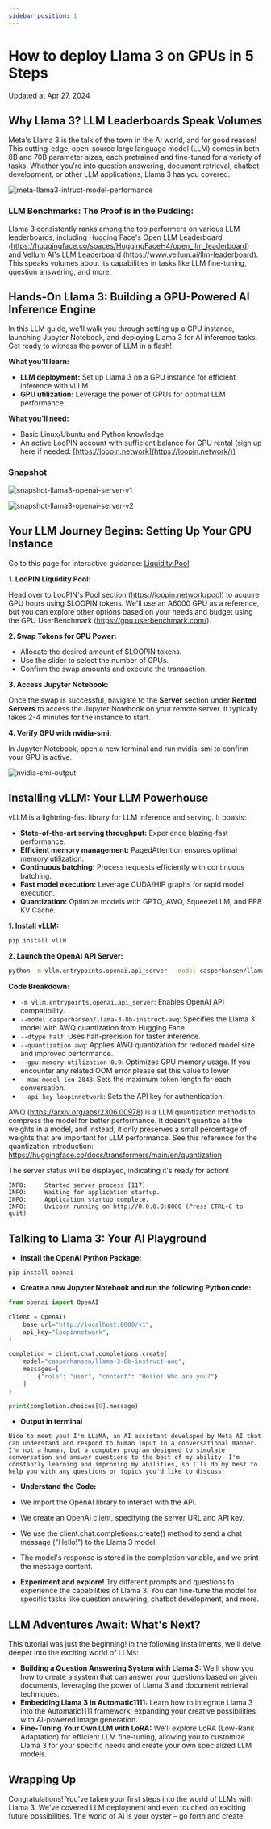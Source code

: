 ```yaml
---
sidebar_position: 1
---
```


# How to deploy Llama 3 on GPUs in 5 Steps

Updated at Apr 27, 2024

## Why Llama 3? LLM Leaderboards Speak Volumes

Meta's Llama 3 is the talk of the town in the AI world, and for good reason! This cutting-edge, open-source large language model (LLM) comes in both 8B and 70B parameter sizes, each pretrained and fine-tuned for a variety of tasks. Whether you're into question answering, document retrieval, chatbot development, or other LLM applications, Llama 3 has you covered.

![meta-llama3-intruct-model-performance](llama3.assets/meta-llama3-intruct-model-performance.png)

### **LLM Benchmarks: The Proof is in the Pudding:**

Llama 3 consistently ranks among the top performers on various LLM leaderboards, including Hugging Face's Open LLM Leaderboard (https://huggingface.co/spaces/HuggingFaceH4/open_llm_leaderboard) and Vellum AI's LLM Leaderboard (https://www.vellum.ai/llm-leaderboard). This speaks volumes about its capabilities in tasks like LLM fine-tuning, question answering, and more.

## Hands-On Llama 3: Building a GPU-Powered AI Inference Engine

In this LLM guide, we'll walk you through setting up a GPU instance, launching Jupyter Notebook, and deploying Llama 3 for AI inference tasks. Get ready to witness the power of LLM in a flash!

**What you'll learn:**

- **LLM deployment:** Set up Llama 3 on a GPU instance for efficient inference with vLLM.
- **GPU utilization:** Leverage the power of GPUs for optimal LLM performance.

**What you'll need:**

- Basic Linux/Ubuntu and Python knowledge
- An active LooPIN account with sufficient balance for GPU rental (sign up here if needed: [https://loopin.network](https://loopin.network/))

### Snapshot

![snapshot-llama3-openai-server-v1](llama3.assets/snapshot-llama3-openai-server-v1.png)

![snapshot-llama3-openai-server-v2](llama3.assets/snapshot-llama3-openai-server-v2.png)

## Your LLM Journey Begins: Setting Up Your GPU Instance

Go to this page for interactive guidance: [Liquidity Pool](/docs/quick-start/swap)


<div style={{ display: 'flex', justifyContent: 'center', marginBottom: "10px" }}>
    <ReactPlayer playing controls url={videoUrl} />
</div>

**1. LooPIN Liquidity Pool:**

Head over to LooPIN's Pool section (https://loopin.network/pool) to acquire GPU hours using $LOOPIN tokens. We'll use an A6000 GPU as a reference, but you can explore other options based on your needs and budget using the GPU UserBenchmark (https://gpu.userbenchmark.com/).

**2. Swap Tokens for GPU Power:**

- Allocate the desired amount of $LOOPIN tokens.
- Use the slider to select the number of GPUs.
- Confirm the swap amounts and execute the transaction.

**3. Access Jupyter Notebook:**

Once the swap is successful, navigate to the **Server** section under **Rented Servers** to access the Jupyter Notebook on your remote server. It typically takes 2-4 minutes for the instance to start.

**4. Verify GPU with nvidia-smi:**

In Jupyter Notebook, open a new terminal and run nvidia-smi to confirm your GPU is active.

![nvidia-smi-output](llama3.assets/nvidia-smi-output.png)

## Installing vLLM: Your LLM Powerhouse

vLLM is a lightning-fast library for LLM inference and serving. It boasts:

- **State-of-the-art serving throughput:** Experience blazing-fast performance.
- **Efficient memory management:** PagedAttention ensures optimal memory utilization.
- **Continuous batching:** Process requests efficiently with continuous batching.
- **Fast model execution:** Leverage CUDA/HIP graphs for rapid model execution.
- **Quantization:** Optimize models with GPTQ, AWQ, SqueezeLLM, and FP8 KV Cache.

**1. Install vLLM:**

```bash
pip install vllm
```

**2. Launch the OpenAI API Server:**

```bash
python -m vllm.entrypoints.openai.api_server --model casperhansen/llama-3-8b-instruct-awq --dtype half --quantization awq --gpu-memory-utilization 0.9 --max-model-len 2048 --api-key loopinnetwork
```

**Code Breakdown:**

- `-m vllm.entrypoints.openai.api_server`: Enables OpenAI API compatibility.
- `--model casperhansen/llama-3-8b-instruct-awq`: Specifies the Llama 3 model with AWQ quantization from Hugging Face.
- `--dtype half`: Uses half-precision for faster inference.
- `--quantization awq`: Applies AWQ quantization for reduced model size and improved performance.
- `--gpu-memory-utilization 0.9`: Optimizes GPU memory usage. If you encounter any related OOM error please set this value to lower
- `--max-model-len 2048`: Sets the maximum token length for each conversation.
- `--api-key loopinnetwork`: Sets the API key for authentication.

AWQ (https://arxiv.org/abs/2306.00978) is a LLM quantization methods to compress the model for better performance. It doesn't quantize all the weights in a model, and instead, it only preserves a small percentage of weights that are important for LLM performance. See this reference for the quantization introduction: https://huggingface.co/docs/transformers/main/en/quantization

The server status will be displayed, indicating it's ready for action!

```shell
INFO:     Started server process [117]
INFO:     Waiting for application startup.
INFO:     Application startup complete.
INFO:     Uvicorn running on http://0.0.0.0:8000 (Press CTRL+C to quit)
```

## Talking to Llama 3: Your AI Playground

- **Install the OpenAI Python Package:**

```shell
pip install openai
```

- **Create a new Jupyter Notebook and run the following Python code:**

```python
from openai import OpenAI

client = OpenAI(
    base_url="http://localhost:8000/v1",
    api_key="loopinnetwork",
)

completion = client.chat.completions.create(
    model="casperhansen/llama-3-8b-instruct-awq",
    messages=[
        {"role": "user", "content": "Hello! Who are you?"}
    ]
)

print(completion.choices[0].message)
```

- **Output in terminal**

```
Nice to meet you! I'm LLaMA, an AI assistant developed by Meta AI that can understand and respond to human input in a conversational manner. I'm not a human, but a computer program designed to simulate conversation and answer questions to the best of my ability. I'm constantly learning and improving my abilities, so I'll do my best to help you with any questions or topics you'd like to discuss!
```

- **Understand the Code:**

- We import the OpenAI library to interact with the API.
- We create an OpenAI client, specifying the server URL and API key.
- We use the client.chat.completions.create() method to send a chat message ("Hello!") to the Llama 3 model.
- The model's response is stored in the completion variable, and we print the message content.

- **Experiment and explore!** Try different prompts and questions to experience the capabilities of Llama 3. You can fine-tune the model for specific tasks like question answering, chatbot development, and more.

## LLM Adventures Await: What's Next?

This tutorial was just the beginning! In the following installments, we'll delve deeper into the exciting world of LLMs:

- **Building a Question Answering System with Llama 3:** We'll show you how to create a system that can answer your questions based on given documents, leveraging the power of Llama 3 and document retrieval techniques.
- **Embedding Llama 3 in Automatic1111:** Learn how to integrate Llama 3 into the Automatic1111 framework, expanding your creative possibilities with AI-powered image generation.
- **Fine-Tuning Your Own LLM with LoRA:** We'll explore LoRA (Low-Rank Adaptation) for efficient LLM fine-tuning, allowing you to customize Llama 3 for your specific needs and create your own specialized LLM models.

## Wrapping Up

Congratulations! You've taken your first steps into the world of LLMs with Llama 3. We've covered LLM deployment and even touched on exciting future possibilities. The world of AI is your oyster – go forth and create!